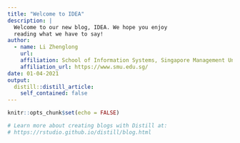 ```yaml
---
title: "Welcome to IDEA"
description: |
  Welcome to our new blog, IDEA. We hope you enjoy 
  reading what we have to say!
author:
  - name: Li Zhenglong
    url: 
    affiliation: School of Information Systems, Singapore Management University
    affiliation_url: https://www.smu.edu.sg/
date: 01-04-2021
output:
  distill::distill_article:
    self_contained: false
---
```


```r
knitr::opts_chunk$set(echo = FALSE)

# Learn more about creating blogs with Distill at:
# https://rstudio.github.io/distill/blog.html

```



